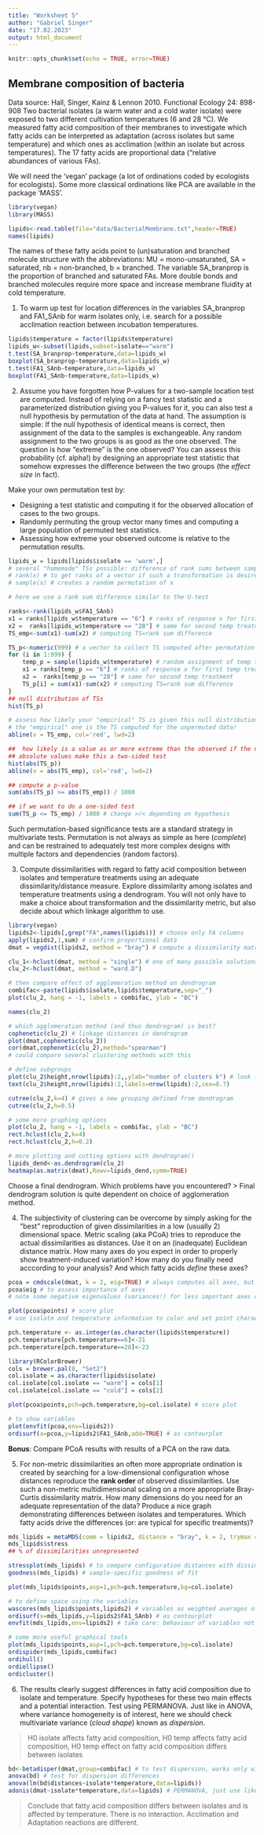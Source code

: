 ```yaml
---
title: "Worksheet 5"
author: "Gabriel Singer"
date: "17.02.2023"
output: html_document
---
```


```r
knitr::opts_chunk$set(echo = TRUE, error=TRUE)
```

## Membrane composition of bacteria

Data source: Hall, Singer, Kainz & Lennon 2010. Functional Ecology 24: 898-908
Two bacterial isolates (a warm water and a cold water isolate) were exposed to two different cultivation temperatures (6 and 28 °C). We measured fatty acid composition of their membranes to investigate which fatty acids can be interpreted as adaptation (across isolates but same temperature) and which ones as acclimation (within an isolate but across temperatures). The 17 fatty acids are proportional data ("relative abundances of various FAs).

We will need the 'vegan' package (a lot of ordinations coded by ecologists for ecologists). Some more classical ordinations like PCA are available in the package 'MASS'.

```r
library(vegan)
library(MASS)

lipids<-read.table(file="data/BacterialMembrane.txt",header=TRUE)
names(lipids)
```

The names of these fatty acids point to (un)saturation and branched molecule structure with the
abbreviations: MU = mono-unsaturated, SA = saturated, nb = non-branched, b = branched. The variable SA_branprop is the proportion of branched and saturated FAs. More double bonds and branched molecules require more space and increase membrane fluidity at cold temperature.

1. To warm up test for location differences in the variables SA_branprop and FA1_SAnb for warm isolates only, i.e. search for a possible acclimation reaction between incubation temperatures.

```r
lipids$temperature = factor(lipids$temperature)
lipids_w<-subset(lipids,subset=isolate=="warm")
t.test(SA_branprop~temperature,data=lipids_w)
boxplot(SA_branprop~temperature,data=lipids_w)
t.test(FA1_SAnb~temperature,data=lipids_w)
boxplot(FA1_SAnb~temperature,data=lipids_w)
```


2. Assume you have forgotten how P-values for a two-sample location test are computed. Instead of relying on a fancy test statistic and a parameterized distribution giving you P-values for it, you can also test a null hypothesis by permutation of the data at hand. The assumption is simple: If the null hypothesis of identical means is correct, then assignment of the data to the samples is exchangeable. Any random assignment to the two groups is as good as the one observed. The question is how "extreme" is the one observed? You can assess this probability (cf. alpha!) by designing an appropriate test statistic that somehow expresses the difference between the two groups (the *effect size* in fact).

Make your own permutation test by:

* Designing a test statistic and computing it for the observed allocation of cases to the two groups.
* Randomly permuting the group vector many times and computing a large population of permuted test statistics.
* Assessing how extreme your observed outcome is relative to the permutation results.


```r
lipids_w = lipids[lipids$isolate == 'warm',]
# several "homemade" TSs possible: difference of rank sums between samples, difference of sample means, difference of sample means weighted by variance, just the formula of the t-statistic anyway. 
# rank(x) # to get ranks of a vector if such a transformation is desired
# sample(x) # creates a random permutation of x

# here we use a rank sum difference similar to the U-test

ranks<-rank(lipids_w$FA1_SAnb)
x1 = ranks[lipids_w$temperature == "6"] # ranks of response x for first temp treatment
x2 =  ranks[lipids_w$temperature == "28"] # same for second temp treatment
TS_emp<-sum(x1)-sum(x2) # computing TS=rank sum difference

TS_p<-numeric(999) # a vector to collect TS computed after permutation
for (i in 1:999) {
	temp_p = sample(lipids_w$temperature) # random assignment of temp to objects
	x1 = ranks[temp_p == "6"] # ranks of response x for first temp treatment
	x2 =  ranks[temp_p == "28"] # same for second temp treatment
	TS_p[i] = sum(x1)-sum(x2) # computing TS=rank sum difference
}
## null distribution of TSs
hist(TS_p)

# assess how likely your "empirical" TS is given this null distribution
# the "empirical" one is the TS computed for the unpermuted data!
abline(v = TS_emp, col='red', lwd=2)

##  how likely is a value as or more extreme than the observed if the null is true
## absolute values make this a two-sided test
hist(abs(TS_p))
abline(v = abs(TS_emp), col='red', lwd=2)

## compute a p-value
sum(abs(TS_p) >= abs(TS_emp)) / 1000

## if we want to do a one-sided test
sum(TS_p <= TS_emp) / 1000 # change >/< depending on hypothesis
```

Such permutation-based significance tests are a standard strategy in multivariate tests. Permutation is not always as simple as here (*complete*) and can be restrained to adequately test more complex designs with multiple factors and dependencies (random factors).

3. Compute dissimilarities with regard to fatty acid composition between isolates and temperature treatments using an adequate dissimilarity/distance measure. Explore dissimilarity among isolates and temperature treatments using a dendrogram. You will not only have to make a choice about transformation and the dissimilarity metric, but also decide about which linkage algorithm to use.

```r
library(vegan)
lipids2<-lipids[,grep("FA",names(lipids))] # choose only FA columns
apply(lipids2,1,sum) # confirm proportional data
dmat = vegdist(lipids2, method = "bray") # compute a dissimilarity matrix

clu_1<-hclust(dmat, method = "single") # one of many possible solutions, play with setting for method, check help(hclust)
clu_2<-hclust(dmat, method = "ward.D")

# then compare effect of agglomeration method on dendrogram
combifac<-paste(lipids$isolate,lipids$temperature,sep="_")
plot(clu_2, hang = -1, labels = combifac, ylab = "BC")

names(clu_2)

# which agglomeration method (and thus dendrogram) is best?
cophenetic(clu_2) # linkage distances in dendrogram
plot(dmat,cophenetic(clu_2))
cor(dmat,cophenetic(clu_2),method="spearman")
# could compare several clustering methods with this

# define subgroups
plot(clu_2$height,nrow(lipids):2,,ylab="number of clusters k") # look for jumps to define a "cutting distance"
text(clu_2$height,nrow(lipids):2,labels=nrow(lipids):2,cex=0.7)

cutree(clu_2,k=4) # gives a new grouping defined from dendrogram
cutree(clu_2,h=0.5)

# some more graphing options
plot(clu_2, hang = -1, labels = combifac, ylab = "BC")
rect.hclust(clu_2,k=4)
rect.hclust(clu_2,h=0.2)

# more plotting and cutting options with dendrogram()
lipids_dend<-as.dendrogram(clu_2)
heatmap(as.matrix(dmat),Rowv=lipids_dend,symm=TRUE)
```

Choose a final dendrogram. Which problems have you encountered?
> Final dendrogram solution is quite dependent on choice of agglomeration method. 

4. The subjectivity of clustering can be overcome by simply asking for the "best" reproduction of given dissimilarities in a low (usually 2) dimensional space. Metric scaling (aka PCoA) tries to reproduce the actual dissimilarities as distances. Use it on an (inadequate) Euclidean distance matrix. How many axes do you expect in order to properly show treatment-induced variation? How many do you finally need acccording to your analysis? And which fatty acids *define* these axes?

```r
pcoa = cmdscale(dmat, k = 2, eig=TRUE) # always computes all axes, but will only report scores of k=2
pcoa$eig # to assess importance of axes
# note some negative eigenvalues (variances!) for less important axes caused by squeezing the semimetric BC into a Euclidean space

plot(pcoa$points) # score plot
# use isolate and temperature information to color and set point characters

pch.temperature <- as.integer(as.character(lipids$temperature))
pch.temperature[pch.temperature==6]<-21
pch.temperature[pch.temperature==28]<-23

library(RColorBrewer)
cols = brewer.pal(8, "Set2")
col.isolate = as.character(lipids$isolate)
col.isolate[col.isolate == "warm"] = cols[1]
col.isolate[col.isolate == "cold"] = cols[2]

plot(pcoa$points,pch=pch.temperature,bg=col.isolate) # score plot

# to show variables
plot(envfit(pcoa,env=lipids2))
ordisurf(x=pcoa,y=lipids2$FA1_SAnb,add=TRUE) # as contourplot

```

**Bonus**: Compare PCoA results with results of a PCA on the raw data.

5. For non-metric dissimilarities an often more appropriate ordination is created by searching for a low-dimensional configuration whose distances reproduce the **rank order** of observed dissimilarities. Use such a non-metric multidimensional scaling on a more appropriate Bray-Curtis dissimilarity matrix. How many dimensions do you need for an adequate representation of the data? Produce a nice graph demonstrating differences between isolates and temperatures. Which fatty acids drive the differences (or: are typical for specific treatments)?

```r
mds_lipids = metaMDS(comm = lipids2, distance = "bray", k = 2, trymax = 100) # to run a NMDS, $points to get scores, $stress to get information about fit
mds_lipids$stress
## % of dissimilarities unrepresented

stressplot(mds_lipids) # to compare configuration distances with dissimilarities
goodness(mds_lipids) # sample-specific goodness of fit

plot(mds_lipids$points,asp=1,pch=pch.temperature,bg=col.isolate)

# to define space using the variables
wascores(mds_lipids$points,lipids2) # variables as weighted averages of site (=sample) scores
ordisurf(x=mds_lipids,y=lipids2$FA1_SAnb) # as contourplot
envfit(mds_lipids,env=lipids2) # take care: behaviour of variables not necessarily monotonous in ordination space

# some more useful graphical tools
plot(mds_lipids$points,asp=1,pch=pch.temperature,bg=col.isolate)
ordispider(mds_lipids,combifac)
ordihull()
ordiellipse()
ordicluster()
```

6. The results clearly suggest differences in fatty acid composition due to isolate and temperature. Specify hypotheses for these two main effects and a potential interaction. Test using PERMANOVA. Just like in ANOVA, where variance homogeneity is of interest, here we should check multivariate variance (*cloud shape*) known as *dispersion*.

> H0 isolate affects fatty acid composition, H0 temp affects fatty acid composition, H0 temp effect on fatty acid composition differs between isolates

##############################################

```r
bd<-betadisper(dmat,group=combifac) # to test dispersion, works only with one factor
anova(bd) # test for dispersion differences
anova(lm(bd$distances~isolate*temperature,data=lipids))
adonis(dmat~isolate*temperature,data=lipids) # PERMANOVA, just use like aov() or lm()
```

> Conclude that fatty acid composition differs between isolates and is affected by temperature. There is no interaction. Acclimation and Adaptation reactions are different.
